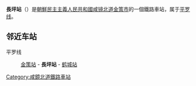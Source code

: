 {{unreferenced|time=2015-02-08T12:54:24+00:00}}
{{朝鮮半島車站資訊
|公司色 = blue
|文字色 = 
|站名 = 長坪站
|圖片 = 
|pxl = 
|圖片說明 =
|前一站 = [[金策站|金策]]
|前一站距離 = 6.3
|後一站距離 = 2.7
|後一站 = [[鹤城站_(咸镜北道)|鹤城]]
|所屬路線 = [[平罗线|平罗线]]
|距離 = 550.9
|起點站 = [[平壤站|平壤]]
|諺文 = 장평역
|朝鮮漢字 = 長坪驛
|文觀部式 = Jangpyeong-yeok
|馬-賴式 = Changp'yŏng-yŏk
|副站名 = 
|車站編號 = 
|停站路線數 = 
|所屬公司 = [[朝鮮民主主義人民共和國鐵道省|朝鮮民主主義人民共和國鐵道省]]
|所在地 =[[咸镜北道|咸镜北道]][[金策市|金策市]]
|車站構造 = 地面车站
|月台配置 = 
|啟用年月日 =
|廢站年月日 = 
|上下車人次 = 
|統計年度 = 
|轉車 = 
|備註 = 
|全寬備註 = 
}}

'''長坪站'''（{{lang-ko|장평역}}）是[[朝鮮民主主義人民共和國|朝鮮民主主義人民共和國]][[咸镜北道|咸镜北道]][[金策市|金策市]]的一個鐵路車站，属于[[平罗线|平罗线]]。

==邻近车站==
平罗线
:[[金策站|金策站]] - '''長坪站''' - [[鹤城站_(咸镜北道)|鹤城站]]

{{朝鲜铁路小作品}}

{{平罗线}}

[[Category:咸鏡北道鐵路車站|Category:咸鏡北道鐵路車站]]
